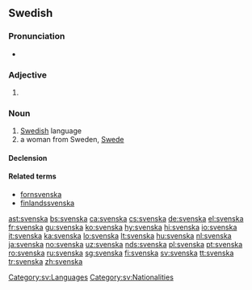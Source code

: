 ==Swedish==

===Pronunciation===
* {{audio|Sv-svenska.ogg|audio|lang=sv}}

===Adjective===
{{head|sv|adjective form}}

# {{sv-adj-form-abs-def+pl|svensk}}

===Noun===
{{sv-noun|c}}

# [[Swedish]] language
# a woman from Sweden, [[Swede]]

====Declension====
{{sv-noun-unc-irreg-c|definitions=1}}
{{sv-noun-reg-or|svensk|definitions=2}}

====Related terms====
* [[fornsvenska]]
* [[finlandssvenska]]

[[Category:sv:Languages]]
[[Category:sv:Nationalities]]

[[ast:svenska]]
[[bs:svenska]]
[[ca:svenska]]
[[cs:svenska]]
[[de:svenska]]
[[el:svenska]]
[[fr:svenska]]
[[gu:svenska]]
[[ko:svenska]]
[[hy:svenska]]
[[hi:svenska]]
[[io:svenska]]
[[it:svenska]]
[[ka:svenska]]
[[lo:svenska]]
[[lt:svenska]]
[[hu:svenska]]
[[nl:svenska]]
[[ja:svenska]]
[[no:svenska]]
[[uz:svenska]]
[[nds:svenska]]
[[pl:svenska]]
[[pt:svenska]]
[[ro:svenska]]
[[ru:svenska]]
[[sg:svenska]]
[[fi:svenska]]
[[sv:svenska]]
[[tt:svenska]]
[[tr:svenska]]
[[zh:svenska]]